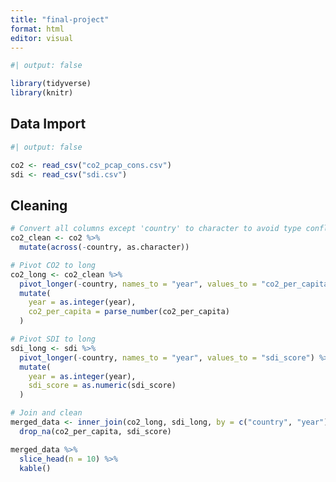 ```yaml
---
title: "final-project"
format: html
editor: visual
---
```


```r
#| output: false

library(tidyverse)
library(knitr)
```

## Data Import

```r
#| output: false

co2 <- read_csv("co2_pcap_cons.csv")
sdi <- read_csv("sdi.csv")
```

## Cleaning

```r
# Convert all columns except 'country' to character to avoid type conflicts
co2_clean <- co2 %>%
  mutate(across(-country, as.character))

# Pivot CO2 to long
co2_long <- co2_clean %>%
  pivot_longer(-country, names_to = "year", values_to = "co2_per_capita") %>%
  mutate(
    year = as.integer(year),
    co2_per_capita = parse_number(co2_per_capita)
  )

# Pivot SDI to long
sdi_long <- sdi %>%
  pivot_longer(-country, names_to = "year", values_to = "sdi_score") %>%
  mutate(
    year = as.integer(year),
    sdi_score = as.numeric(sdi_score)
  )
```

```r
# Join and clean
merged_data <- inner_join(co2_long, sdi_long, by = c("country", "year")) %>%
  drop_na(co2_per_capita, sdi_score)

merged_data %>%
  slice_head(n = 10) %>%
  kable()
```

